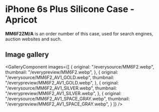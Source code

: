 
# iPhone 6s Plus Silicone Case - Apricot

<Callout type='info' emoji='👉🏻'>**MM6F2ZM/A** is an order number of this case, used for search engines, auction websites and such.</Callout>

## Image gallery

<GalleryComponent
    images={[
      {
        original: "/everysource/MM6F2.webp",
        thumbnail: "/everypreview/MM6F2.webp",
      },
      {
        original: "/everysource/MM6F2_AV1_GOLD.webp",
        thumbnail: "/everypreview/MM6F2_AV1_GOLD.webp",
      },
      {
        original: "/everysource/MM6F2_AV1_SILVER.webp",
        thumbnail: "/everypreview/MM6F2_AV1_SILVER.webp",
      },
      {
        original: "/everysource/MM6F2_AV1_SPACE_GRAY.webp",
        thumbnail: "/everypreview/MM6F2_AV1_SPACE_GRAY.webp",
      }
    ]}
  />
